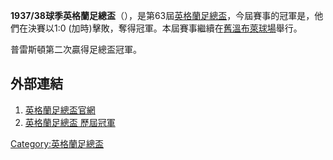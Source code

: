 '''1937/38球季英格蘭足總盃'''（{{lang-en|FA Cup}}），是第63屆[[英格蘭足總盃|英格蘭足總盃]]，今屆賽事的冠軍是{{fc|普雷斯頓}}，他們在決賽以1:0 (加時)擊敗{{fc|哈特斯菲爾德}}，奪得冠軍。本屆賽事繼續在[[舊溫布萊球場|舊溫布萊球場]]舉行。

普雷斯頓第二次贏得足總盃冠軍。

==外部連結==
#[http://www.thefa.com/thefacup 英格蘭足總盃官網]{{Webarchive|url=https://wayback.archive-it.org/all/20120424194609/http://www.thefa.com/TheFACup |date=2012-04-24 }}
#[http://www.worldfootball.net/winner/eng-fa-cup/ 英格蘭足總盃 歷屆冠軍]{{Wayback|url=http://www.worldfootball.net/winner/eng-fa-cup/ |date=20190102002248 }}

{{英格兰足总杯}}

[[Category:英格蘭足總盃|Category:英格蘭足總盃]]


{{soccer-stub}}